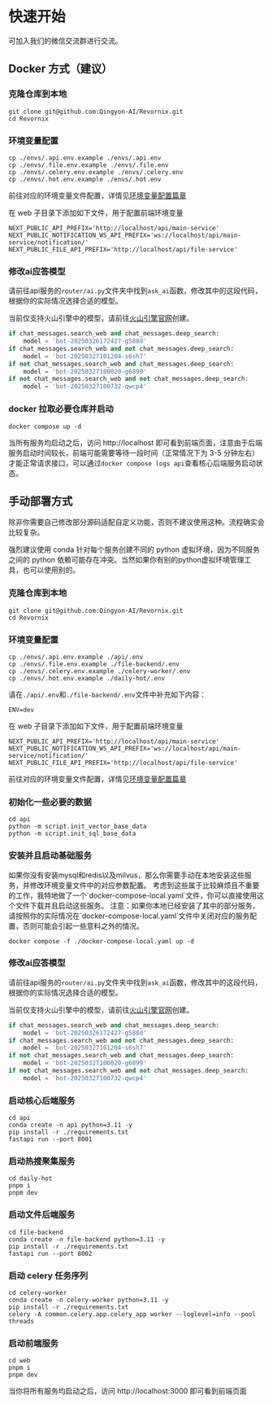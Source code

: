 
# 快速开始

可加入我们的微信交流群<WeComCode />进行交流。

## Docker 方式（建议）

<Steps>

### 克隆仓库到本地

```shell
git clone git@github.com:Qingyon-AI/Revornix.git
cd Revornix
```

### 环境变量配置

```shell
cp ./envs/.api.env.example ./envs/.api.env
cp ./envs/.file.env.example ./envs/.file.env
cp ./envs/.celery.env.example ./envs/.celery.env
cp ./envs/.hot.env.example ./envs/.hot.env
```

前往对应的环境变量文件配置，详情见[环境变量配置篇章](environment)

在 web 子目录下添加如下文件，用于配置前端环境变量

```shell filename=".env"
NEXT_PUBLIC_API_PREFIX='http://localhost/api/main-service'
NEXT_PUBLIC_NOTIFICATION_WS_API_PREFIX='ws://localhost/api/main-service/notification/'
NEXT_PUBLIC_FILE_API_PREFIX='http://localhost/api/file-service'
```

### 修改ai应答模型

请前往api服务的`router/ai.py`文件夹中找到`ask_ai`函数，修改其中的这段代码，根据你的实际情况选择合适的模型。

<Callout>当前仅支持火山引擎中的模型，请前往[火山引擎官网](https://www.volcengine.com)创建。</Callout>

```python
if chat_messages.search_web and chat_messages.deep_search:
	model = 'bot-20250326172427-g588d'
if chat_messages.search_web and not chat_messages.deep_search:
	model = 'bot-20250327101204-s6sh7'
if not chat_messages.search_web and chat_messages.deep_search:
	model = 'bot-20250327100020-g6899'
if not chat_messages.search_web and not chat_messages.deep_search:
	model = 'bot-20250327100732-qwcp4'
```

### docker 拉取必要仓库并启动

```shell
docker compose up -d
```

当所有服务均启动之后，访问 http://localhost 即可看到前端页面，注意由于后端服务启动时间较长，前端可能需要等待一段时间（正常情况下为 3-5 分钟左右）才能正常请求接口，可以通过`docker compose logs api`查看核心后端服务启动状态。

</Steps>

## 手动部署方式

除非你需要自己修改部分源码适配自定义功能，否则不建议使用这种。流程确实会比较复杂。

<Callout>
	强烈建议使用 conda 针对每个服务创建不同的 python 虚拟环境，因为不同服务之间的
	python
	依赖可能存在冲突。当然如果你有别的python虚拟环境管理工具，也可以使用别的。
</Callout>

<Steps>

### 克隆仓库到本地

```shell
git clone git@github.com:Qingyon-AI/Revornix.git
cd Revornix
```

### 环境变量配置

```shell
cp ./envs/.api.env.example ./api/.env
cp ./envs/.file.env.example ./file-backend/.env
cp ./envs/.celery.env.example ./celery-worker/.env
cp ./envs/.hot.env.example ./daily-hot/.env
```

请在`./api/.env`和`./file-backend/.env`文件中补充如下内容：

```
ENV=dev
```

在 web 子目录下添加如下文件，用于配置前端环境变量

```shell filename=".env"
NEXT_PUBLIC_API_PREFIX='http://localhost/api/main-service'
NEXT_PUBLIC_NOTIFICATION_WS_API_PREFIX='ws://localhost/api/main-service/notification/'
NEXT_PUBLIC_FILE_API_PREFIX='http://localhost/api/file-service'
```

前往对应的环境变量文件配置，详情见[环境变量配置篇章](environment)

### 初始化一些必要的数据

```shell
cd api
python -m script.init_vector_base_data
python -m script.init_sql_base_data
```

### 安装并且启动基础服务

<Callout>
	如果你没有安装mysql和redis以及milvus，那么你需要手动在本地安装这些服务，并修改环境变量文件中的对应参数配置。
	考虑到这些属于比较麻烦且不重要的工作，我特地做了一个`docker-compose-local.yaml`文件，你可以直接使用这个文件下载并且启动这些服务。
</Callout>

<Callout type="warning">
	注意：如果你本地已经安装了其中的部分服务，请按照你的实际情况在`docker-compose-local.yaml`文件中关闭对应的服务配置，否则可能会引起一些意料之外的情况。
</Callout>

```shell
docker compose -f ./docker-compose-local.yaml up -d 
```


### 修改ai应答模型

请前往api服务的`router/ai.py`文件夹中找到`ask_ai`函数，修改其中的这段代码，根据你的实际情况选择合适的模型。

<Callout>当前仅支持火山引擎中的模型，请前往[火山引擎官网](https://www.volcengine.com)创建。</Callout>

```python
if chat_messages.search_web and chat_messages.deep_search:
	model = 'bot-20250326172427-g588d'
if chat_messages.search_web and not chat_messages.deep_search:
	model = 'bot-20250327101204-s6sh7'
if not chat_messages.search_web and chat_messages.deep_search:
	model = 'bot-20250327100020-g6899'
if not chat_messages.search_web and not chat_messages.deep_search:
	model = 'bot-20250327100732-qwcp4'
```

### 启动核心后端服务

```shell
cd api
conda create -n api python=3.11 -y
pip install -r ./requirements.txt
fastapi run --port 8001
```

### 启动热搜聚集服务

```shell
cd daily-hot
pnpm i 
pnpm dev
```

### 启动文件后端服务

```shell
cd file-backend
conda create -n file-backend python=3.11 -y
pip install -r ./requirements.txt
fastapi run --port 8002
```

### 启动 celery 任务序列

```shell
cd celery-worker
conda create -n celery-worker python=3.11 -y
pip install -r ./requirements.txt
celery -A common.celery.app.celery_app worker --loglevel=info --pool threads
```

### 启动前端服务

```shell
cd web
pnpm i
pnpm dev
```

</Steps>

当你将所有服务均启动之后，访问 http://localhost:3000 即可看到前端页面
